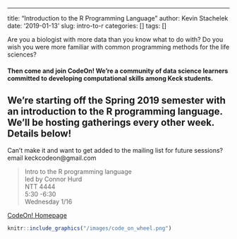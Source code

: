 ---
title: "Introduction to the R Programming Language"
author: Kevin Stachelek
date: '2019-01-13'
slug: intro-to-r
categories: []
tags: []


Are you a biologist with more data than you know what to do with? 
Do you wish you were more familiar with common programming methods for the life sciences? 

#### Then come and join CodeOn! We're a community of data science learners committed to developing computational skills among Keck students. 

## We're starting off the Spring 2019 semester with an introduction to the R programming language. We'll be hosting gatherings every other week. Details below!

Can't make it and want to get added to the mailing list for future sessions? email keckcodeon@gmail.com

> Intro to the R programming language  
led by Connor Hurd  
NTT 4444  
5:30 -6:30  
Wednesday 1/16 

[CodeOn! Homepage](https://keckcodeon.netlify.com)

```r
knitr::include_graphics("/images/code_on_wheel.png")
```
